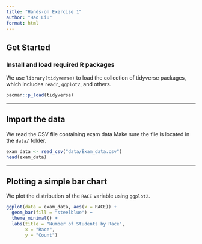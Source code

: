 ```yaml
---
title: "Hands-on Exercise 1"
author: "Hao Liu"
format: html
---
```


## Get Started

### Install and load required R packages

We use `library(tidyverse)` to load the collection of tidyverse packages, which includes `readr`, `ggplot2`, and others.

```r
pacman::p_load(tidyverse)
```

------------------------------------------------------------------------

## Import the data

We read the CSV file containing exam data Make sure the file is located in the `data/` folder.

```r
exam_data <- read_csv("data/Exam_data.csv")
head(exam_data)
```

------------------------------------------------------------------------

## Plotting a simple bar chart

We plot the distribution of the `RACE` variable using `ggplot2`.

```r
ggplot(data = exam_data, aes(x = RACE)) +
  geom_bar(fill = "steelblue") +
  theme_minimal() +
  labs(title = "Number of Students by Race",
       x = "Race",
       y = "Count")
```
